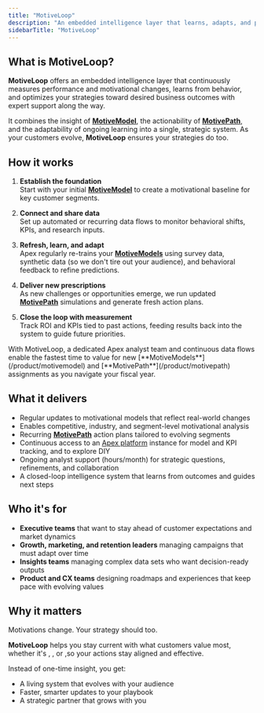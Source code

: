 ```yaml
---
title: "MotiveLoop"
description: "An embedded intelligence layer that learns, adapts, and prescribes so your strategies evolve with your audience."
sidebarTitle: "MotiveLoop"
---
```



## What is MotiveLoop?

**MotiveLoop** offers an embedded intelligence layer that continuously measures performance and motivational changes, learns from behavior, and optimizes your strategies toward desired business outcomes with expert support along the way.

It combines the insight of [**MotiveModel**](/product/motivemodel), the actionability of [**MotivePath**](/product/motivepath), and the adaptability of ongoing learning into a single, strategic system. As your customers evolve, **MotiveLoop** ensures your strategies do too.

## How it works

1. **Establish the foundation**  
   Start with your initial [**MotiveModel**](/product/motivemodel) to create a motivational baseline for key customer segments.

2. **Connect and share data**  
   Set up automated or recurring data flows to monitor behavioral shifts, KPIs, and research inputs.

3. **Refresh, learn, and adapt**  
   Apex regularly re-trains your [**MotiveModels**](/product/motivemodel) using survey data, synthetic data (so we don't tire out your audience), and behavioral feedback to refine predictions.

4. **Deliver new prescriptions**  
   As new challenges or opportunities emerge, we run updated [**MotivePath**](/product/motivepath) simulations and generate fresh action plans.

5. **Close the loop with measurement**  
   Track ROI and KPIs tied to past actions, feeding results back into the system to guide future priorities.

<Note>
With MotiveLoop, a dedicated Apex analyst team and continuous data flows enable the fastest time to value for new [**MotiveModels**](/product/motivemodel) and [**MotivePath**](/product/motivepath) assignments as you navigate your fiscal year.
</Note>

## What it delivers

- Regular updates to motivational models that reflect real-world changes
- Enables competitive, industry, and segment-level motivational analysis
- Recurring [**MotivePath**](/product/motivepath) action plans tailored to evolving segments
- Continuous access to an [Apex platform](/product/platform) instance for model and KPI tracking, and to explore DIY
- Ongoing analyst support (hours/month) for strategic questions, refinements, and collaboration
- A closed-loop intelligence system that learns from outcomes and guides next steps

## Who it's for

- **Executive teams** that want to stay ahead of customer expectations and market dynamics
- **Growth, marketing, and retention leaders** managing campaigns that must adapt over time
- **Insights teams** managing complex data sets who want decision-ready outputs
- **Product and CX teams** designing roadmaps and experiences that keep pace with evolving values

## Why it matters

Motivations change. Your strategy should too.

**MotiveLoop** helps you stay current with what customers value most, whether it's <Motivator name="responsive" />, <Motivator name="forward-thinking" />, or <Motivator name="authentic" />,so your actions stay aligned and effective.

Instead of one-time insight, you get:

- A living system that evolves with your audience
- Faster, smarter updates to your playbook
- A strategic partner that grows with you

